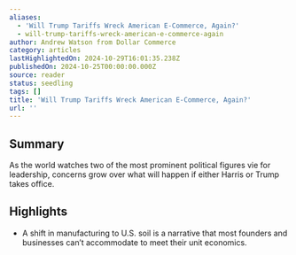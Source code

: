 ```yaml
---
aliases:
  - 'Will Trump Tariffs Wreck American E-Commerce, Again?'
  - will-trump-tariffs-wreck-american-e-commerce-again
author: Andrew Watson from Dollar Commerce
category: articles
lastHighlightedOn: 2024-10-29T16:01:35.238Z
publishedOn: 2024-10-25T00:00:00.000Z
source: reader
status: seedling
tags: []
title: 'Will Trump Tariffs Wreck American E-Commerce, Again?'
url: ''
---
```

## Summary

As the world watches two of the most prominent political figures vie for leadership, concerns grow over what will happen if either Harris or Trump takes office.

## Highlights

- A shift in manufacturing to U.S. soil is a narrative that most founders and businesses can’t accommodate to meet their unit economics.
